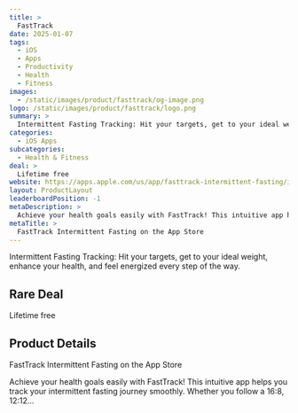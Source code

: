 ```yaml
---
title: >
  FastTrack
date: 2025-01-07
tags:
  - iOS
  - Apps
  - Productivity
  - Health
  - Fitness
images:
  - /static/images/product/fasttrack/og-image.png
logo: /static/images/product/fasttrack/logo.png
summary: >
  Intermittent Fasting Tracking: Hit your targets, get to your ideal weight, enhance your health, and feel energized every step of the way.
categories:
  - iOS Apps
subcategories:
  - Health & Fitness
deal: >
  Lifetime free
website: https://apps.apple.com/us/app/fasttrack-intermittent-fasting/id6739501343
layout: ProductLayout
leaderboardPosition: -1
metaDescription: >
  Achieve your health goals easily with FastTrack! This intuitive app helps you track your intermittent fasting journey smoothly. Whether you follow a 16:8, 12:12…
metaTitle: >
  ‎FastTrack Intermittent Fasting on the App Store
---
```

Intermittent Fasting Tracking: Hit your targets, get to your ideal weight, enhance your health, and feel energized every step of the way.

## Rare Deal

Lifetime free

## Product Details

‎FastTrack Intermittent Fasting on the App Store

Achieve your health goals easily with FastTrack! This intuitive app helps you track your intermittent fasting journey smoothly. Whether you follow a 16:8, 12:12…
